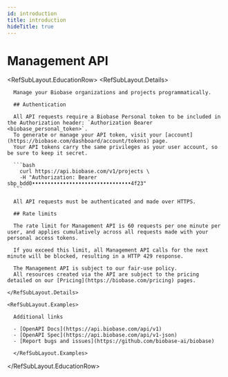 ```yaml
---
id: introduction
title: introduction
hideTitle: true
---
```


<div className="flex items-start gap-6 not-prose" id="introduction">
  <div className="flex flex-col gap-2">
    <h1 className="text-3xl text-foreground m-0">Management API</h1>
  </div>
</div>

<RefSubLayout.EducationRow>
  <RefSubLayout.Details>

      Manage your Biobase organizations and projects programmatically.

      ## Authentication

      All API requests require a Biobase Personal token to be included in the Authorization header: `Authorization Bearer <biobase_personal_token>`.
      To generate or manage your API token, visit your [account](https://biobase.com/dashboard/account/tokens) page.
      Your API tokens carry the same privileges as your user account, so be sure to keep it secret.

      ```bash
        curl https://api.biobase.com/v1/projects \
        -H "Authorization: Bearer sbp_bdd0••••••••••••••••••••••••••••••••4f23"
      ```

      All API requests must be authenticated and made over HTTPS.

      ## Rate limits

      The rate limit for Management API is 60 requests per one minute per user, and applies cumulatively across all requests made with your personal access tokens.

      If you exceed this limit, all Management API calls for the next minute will be blocked, resulting in a HTTP 429 response.

      The Management API is subject to our fair-use policy.
      All resources created via the API are subject to the pricing detailed on our [Pricing](https://biobase.com/pricing) pages.

    </RefSubLayout.Details>

    <RefSubLayout.Examples>

      Additional links

      - [OpenAPI Docs](https://api.biobase.com/api/v1)
      - [OpenAPI Spec](https://api.biobase.com/api/v1-json)
      - [Report bugs and issues](https://github.com/biobase-ai/biobase)

      </RefSubLayout.Examples>

  </RefSubLayout.EducationRow>
